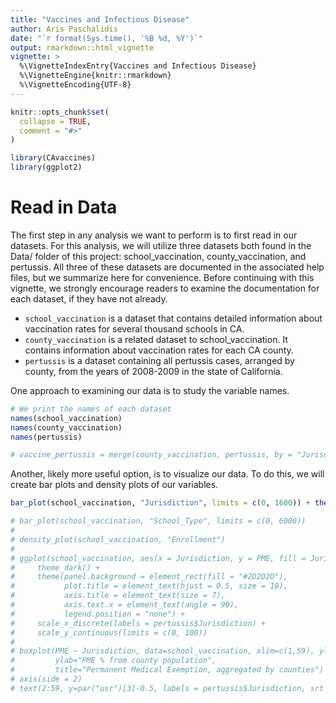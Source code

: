 ```yaml
---
title: "Vaccines and Infectious Disease"
author: Aris Paschalidis
date: "`r format(Sys.time(), '%B %d, %Y')`"
output: rmarkdown::html_vignette
vignette: >
  %\VignetteIndexEntry{Vaccines and Infectious Disease}
  %\VignetteEngine{knitr::rmarkdown}
  %\VignetteEncoding{UTF-8}
---
```


```r
knitr::opts_chunk$set(
  collapse = TRUE,
  comment = "#>"
)
```

```r
library(CAvaccines)
library(ggplot2)
```

# Read in Data
The first step in any analysis we want to perform is to first read in our datasets.
For this analysis, we will utilize three datasets both found in the Data/ folder
of this project: school_vaccination, county_vaccination, and pertussis. All three 
of these datasets are documented in the associated help files, but we summarize here
for convenience. Before continuing with this vignette, we strongly encourage readers
to examine the documentation for each dataset, if they have not already.

* `school_vaccination` is a dataset that contains detailed information 
about vaccination rates for several thousand schools in CA. 
* `county_vaccination` is a related dataset to school_vaccination. It
contains information about vaccination rates for each CA county.
* `pertussis` is a dataset containing all pertussis cases, arranged by 
county, from the years of 2008-2009 in the state of California.

One approach to examining our data is to study the variable names. 

```r
# We print the names of each dataset
names(school_vaccination)
names(county_vaccination)
names(pertussis)

# vaccine_pertussis = merge(county_vaccination, pertussis, by = "Jurisdiction")
```

Another, likely more useful option, is to visualize our data. To do this, we 
will create bar plots and density plots of our variables.

```r
bar_plot(school_vaccination, "Jurisdiction", limits = c(0, 1600)) + theme(legend.position = "none")

# bar_plot(school_vaccination, "School_Type", limits = c(0, 6000))
# 
# density_plot(school_vaccination, "Enrollment")
# 
# ggplot(school_vaccination, aes(x = Jurisdiction, y = PME, fill = Jurisdiction)) + geom_boxplot(color = "white") +
#     theme_dark() +
#     theme(panel.background = element_rect(fill = "#2D2D2D"),
#           plot.title = element_text(hjust = 0.5, size = 10), 
#           axis.title = element_text(size = 7),
#           axis.text.x = element_text(angle = 90),
#           legend.position = "none") +
#     scale_x_discrete(labels = pertussis$Jurisdiction) +
#     scale_y_continuous(limits = c(0, 100))
# 
# boxplot(PME ~ Jurisdiction, data=school_vaccination, xlim=c(1,59), ylim=c(0,100), xaxt='n',
#         ylab="PME % from county population", 
#         title="Permanent Medical Exemption, aggregated by counties")
# axis(side = 2)
# text(2:59, y=par("usr")[3]-0.5, labels = pertussis$Jurisdiction, srt = 90, cex = 0.6, pos = 2, xpd = TRUE)

```

